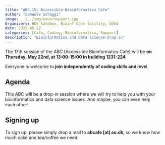```yaml
---
title: "ABC.15: Accessible Bioinformatics Cafe"
author: "Samuele Soraggi"
image: ../../img/news/support.jpg
Organizers: HDS Sandbox, Bioinf Core facility, DDSA
date: 2025-05-22
categories: [Cafe, Coding, Bioinformatics, Support]
description: "Bioinformatics and Data science drop-in"
---
```


The 17th session of the ABC (Accessible Bioinformatics Cafe) will be **on Thursday, May 22nd, at 13:00-15:00 in building 1231-224**

Everyone is welcome to **join independently of coding skills and level**. 

## Agenda
 
This ABC will be a drop-in session where we will try to help you with your bioinformatics and data science issues. And maybe, you can even help each other!

## Signing up

To sign up, please simply drop a mail to **abcafe [at] au.dk**, so we know how much cake and tea/coffee we need.